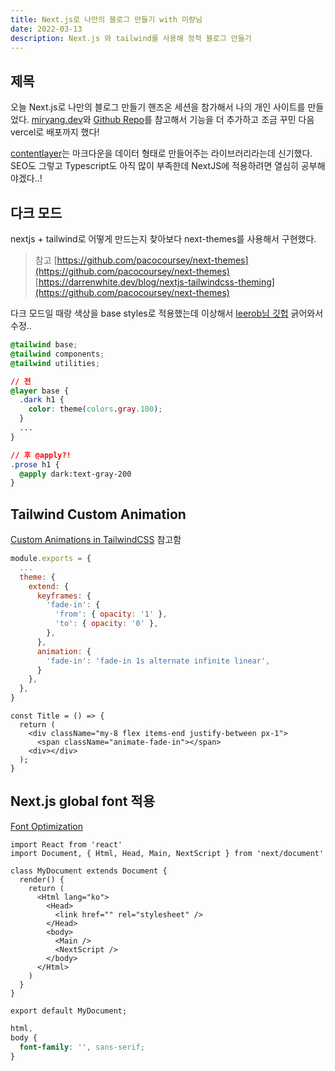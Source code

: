 ```yaml
---
title: Next.js로 나만의 블로그 만들기 with 미량님
date: 2022-03-13
description: Next.js 와 tailwind를 사용해 정적 블로그 만들기
---
```


## 제목

오늘 Next.js로 나만의 블로그 만들기 핸즈온 세션을 참가해서 나의 개인 사이트를 만들었다.
[miryang.dev](https://miryang.dev/blog/build-blog-with-nextjs)와 
[Github Repo](https://github.com/MiryangJung/Build-Own-blog-With-Next.js)를 참고해서 
기능을 더 추가하고 조금 꾸민 다음 vercel로 배포까지 했다!

[contentlayer](https://github.com/contentlayerdev/contentlayer)는 마크다운을 데이터 형태로 만들어주는 라이브러리라는데 신기했다.
SEO도 그렇고 Typescript도 아직 많이 부족한데 NextJS에 적용하려면 열심히 공부해야겠다..!

## 다크 모드

nextjs + tailwind로 어떻게 만드는지 찾아보다 next-themes를 사용해서 구현했다. 

> 참고
[https://github.com/pacocoursey/next-themes](https://github.com/pacocoursey/next-themes)
[https://darrenwhite.dev/blog/nextjs-tailwindcss-theming](https://github.com/pacocoursey/next-themes)

다크 모드일 때랑 색상을 base styles로 적용했는데 이상해서 [leerob님 깃헙](https://github.com/leerob/leerob.io) 긁어와서 수정..
```css:styles/globals.css
@tailwind base;
@tailwind components;
@tailwind utilities;

// 전
@layer base {
  .dark h1 {
    color: theme(colors.gray.100);
  }
  ...
}

// 후 @apply?!
.prose h1 {
  @apply dark:text-gray-200
}
```

## Tailwind Custom Animation
[Custom Animations in TailwindCSS](https://devdojo.com/tnylea/custom-animations-in-tailwindcss) 참고함
```js:tailwind.config.js
module.exports = {
  ...
  theme: {
    extend: {
      keyframes: {
        'fade-in': {
          'from': { opacity: '1' },
          'to': { opacity: '0' },
        },
      },
      animation: {
        'fade-in': 'fade-in 1s alternate infinite linear',
      }
    },
  },
}
```

```tsx:components/Title.tsx
const Title = () => {
  return (
    <div className="my-8 flex items-end justify-between px-1">
      <span className="animate-fade-in"></span>
    <div></div>
  );
}
```

## Next.js global font 적용
[Font Optimization](https://nextjs.org/docs/basic-features/font-optimization)

```tsx:pages/_document.tsx
import React from 'react'
import Document, { Html, Head, Main, NextScript } from 'next/document'

class MyDocument extends Document {
  render() {
    return (
      <Html lang="ko">
        <Head>
          <link href="" rel="stylesheet" />
        </Head>
        <body>
          <Main />
          <NextScript />
        </body>
      </Html>
    )
  }
}

export default MyDocument;
```

```css:styles/globals.css
html,
body {
  font-family: '', sans-serif;
}
```